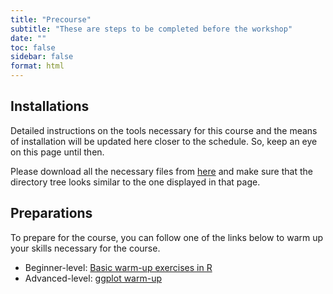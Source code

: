 ```yaml
---
title: "Precourse"
subtitle: "These are steps to be completed before the workshop"
date: ""
toc: false
sidebar: false
format: html
---
```


## Installations

Detailed instructions on the tools necessary for this course and the means of installation will be updated here closer to the schedule. So, keep an eye on this page until then.

:::{.callout-caution title="Download course files"}

Please download all the necessary files from [here](https://nbisweden.github.io/workshop-data-visualization-r/2505/topics/lab_download.html) and make sure that the directory tree looks similar to the one displayed in that page.

:::

## Preparations

To prepare for the course, you can follow one of the links below to warm up your skills necessary for the course.

::: {.callout-tip}
 - Beginner-level: [Basic warm-up exercises in R](https://immuntech.github.io/Bioinformatics_Workshop_ImmTech/Data/2019-10-15/R_exercise_Lokesh.html)
 - Advanced-level: [ggplot warm-up](https://nbisweden.github.io/workshop-data-visualization-r/2210/home_content.html#4_Main_lab)
:::


